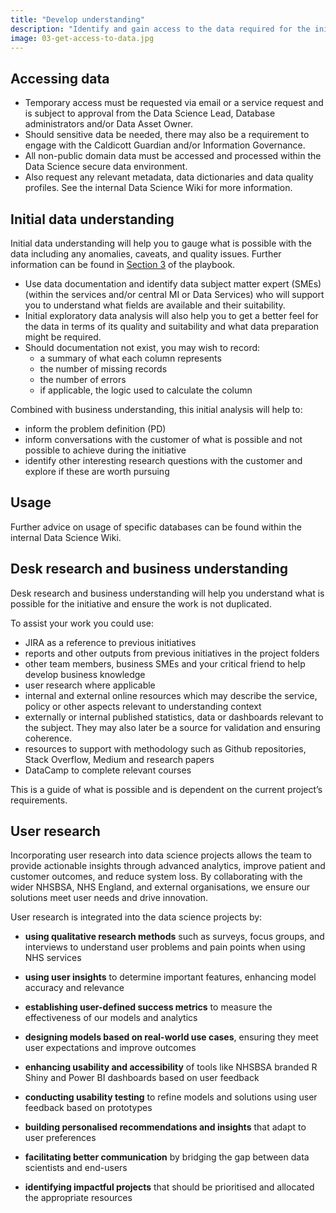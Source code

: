 ```yaml
---
title: "Develop understanding"
description: "Identify and gain access to the data required for the initiatve."
image: 03-get-access-to-data.jpg
---
```


## Accessing data

-	Temporary access must be requested via email or a service request and is subject to approval from the Data Science Lead, Database administrators and/or Data Asset Owner.
-	Should sensitive data be needed, there may also be a requirement to engage with the Caldicott Guardian and/or Information Governance.
-	All  non-public domain data must be accessed and processed within the Data Science secure data environment.
-	Also  request any relevant metadata, data dictionaries and data quality profiles. See the internal Data Science Wiki for more information.   



## Initial data understanding

Initial data understanding will help you to gauge what is possible with the data including any anomalies, caveats, and quality issues. Further information can be found in [Section 3](../../03-analysis/index.qmd) of the playbook.  

-	Use data documentation and identify data subject matter expert (SMEs)  (within the services and/or central MI or Data Services) who will support you to understand what fields are available and their suitability.
-	Initial exploratory data analysis will also help you to get a better feel for the data in terms of its quality and suitability and what data preparation might be required.
-	Should documentation not exist, you may wish to record:
    - a summary of what each column represents
    -	the number of missing records
    -	the number of errors
    -	if applicable, the logic used to calculate the column

Combined with business understanding, this initial analysis will help to:

-	inform the problem definition (PD)
-	inform conversations with the customer of what is possible and not possible to achieve during the initiative
-	identify other interesting research questions with the customer and explore if these are worth pursuing


## Usage

Further advice on usage of specific databases can be found within the internal Data Science Wiki.

## Desk research and business understanding

Desk research and business understanding will help you understand what is possible for the initiative and ensure the work is not duplicated.

To assist your work you could use:

-	JIRA as a reference to previous initiatives
-	reports and other outputs from previous initiatives in the project folders
-	other team members, business SMEs and your critical friend to help develop business knowledge
-	user research where applicable
-	internal and external online resources which may describe the service, policy or other aspects relevant to understanding context
-	externally or internal published statistics, data or dashboards relevant to the subject. They may also later be a source for validation and ensuring coherence.
-	resources to support with methodology such as Github repositories, Stack Overflow, Medium and research papers
-	DataCamp to complete relevant courses

This is a guide of what is possible and is dependent on the current project’s requirements.

## User research


Incorporating user research into data science projects allows the team to provide actionable insights through advanced analytics, improve patient and customer outcomes, and reduce system loss. By collaborating with the wider NHSBSA, NHS England, and external organisations, we ensure our solutions meet user needs and drive innovation.

User research is integrated into the data science projects by:

- **using qualitative research methods** such as surveys, focus groups, and interviews to understand user problems and pain points when using NHS services

- **using user insights** to determine important features, enhancing model accuracy and relevance

- **establishing user-defined success metrics** to measure the effectiveness of our models and analytics

- **designing models based on real-world use cases**, ensuring they meet user expectations and improve outcomes

- **enhancing usability and accessibility** of tools like NHSBSA branded R Shiny and Power BI dashboards based on user feedback

- **conducting usability testing** to refine models and solutions using user feedback based on prototypes

- **building personalised recommendations and insights** that adapt to user preferences

- **facilitating better communication** by bridging the gap between data scientists and end-users

- **identifying impactful projects** that should be prioritised and allocated the appropriate resources 

